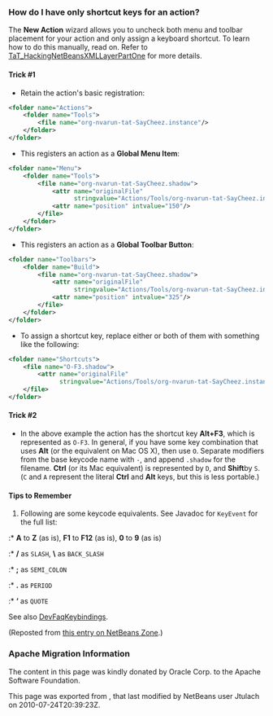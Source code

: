 <!--

    Licensed to the Apache Software Foundation (ASF) under one
    or more contributor license agreements.  See the NOTICE file
    distributed with this work for additional information
    regarding copyright ownership.  The ASF licenses this file
    to you under the Apache License, Version 2.0 (the
    "License"); you may not use this file except in compliance
    with the License.  You may obtain a copy of the License at

      http://www.apache.org/licenses/LICENSE-2.0

    Unless required by applicable law or agreed to in writing,
    software distributed under the License is distributed on an
    "AS IS" BASIS, WITHOUT WARRANTIES OR CONDITIONS OF ANY
    KIND, either express or implied.  See the License for the
    specific language governing permissions and limitations
    under the License.

-->

===How do I have only shortcut keys for an action?===

The '''New Action''' wizard allows you to uncheck both menu and toolbar placement for your action and only assign a keyboard shortcut. To learn how to do this manually, read on.
Refer to [[TaT_HackingNetBeansXMLLayerPartOne | TaT_HackingNetBeansXMLLayerPartOne]] for more details.

====Trick #1====
* Retain the action's basic registration:
<source lang="xml">
<folder name="Actions">
    <folder name="Tools">        
        <file name="org-nvarun-tat-SayCheez.instance"/>
    </folder>
</folder>
</source>
* This registers an action as a '''Global Menu Item''':
<source lang="xml">
<folder name="Menu">
    <folder name="Tools">
        <file name="org-nvarun-tat-SayCheez.shadow">
            <attr name="originalFile"
                  stringvalue="Actions/Tools/org-nvarun-tat-SayCheez.instance"/>
            <attr name="position" intvalue="150"/>
        </file>
    </folder>
</folder>
</source>
* This registers an action as a '''Global Toolbar Button''':
<source lang="xml">
<folder name="Toolbars">
    <folder name="Build">
        <file name="org-nvarun-tat-SayCheez.shadow">
            <attr name="originalFile"
                  stringvalue="Actions/Tools/org-nvarun-tat-SayCheez.instance"/>
            <attr name="position" intvalue="325"/>
        </file>
    </folder>
</folder>
</source>
* To assign a shortcut key, replace either or both of them with something like the following:
<source lang="xml">
<folder name="Shortcuts">
    <file name="O-F3.shadow">
        <attr name="originalFile"
              stringvalue="Actions/Tools/org-nvarun-tat-SayCheez.instance"/>
    </file>
</folder>
</source>

====Trick #2====
* In the above example the action has the shortcut key '''Alt+F3''', which is represented as <tt>O-F3</tt>. In general, if you have some key combination that uses '''Alt''' (or the equivalent on Mac OS X), then use <tt>O</tt>. Separate modifiers from the base keycode name with <tt>-</tt>, and append <tt>.shadow</tt> for the filename. '''Ctrl''' (or its Mac equivalent) is represented by <tt>D</tt>, and '''Shift'''by <tt>S</tt>. (<tt>C</tt> and <tt>A</tt> represent the literal '''Ctrl''' and '''Alt''' keys, but this is less portable.)

====Tips to Remember====
# Following are some keycode equivalents. See Javadoc for <tt>KeyEvent</tt> for the full list:
:* '''A''' to '''Z''' (as is), '''F1''' to '''F12''' (as is), '''0''' to '''9''' (as is)
:* '''/''' as <tt>SLASH</tt>, '''\''' as <tt>BACK_SLASH</tt>
:* ''';''' as <tt>SEMI_COLON</tt>
:* '''.''' as <tt>PERIOD</tt>
:* '''‘''' as <tt>QUOTE</tt>

See also [[DevFaqKeybindings | DevFaqKeybindings]].

(Reposted from [http://netbeans.dzone.com/tips/play-with-xml-layer this entry on NetBeans Zone].)

===Apache Migration Information===

The content in this page was kindly donated by Oracle Corp. to the
Apache Software Foundation.

This page was exported from , 
that last modified by NetBeans user Jtulach 
on 2010-07-24T20:39:23Z.

